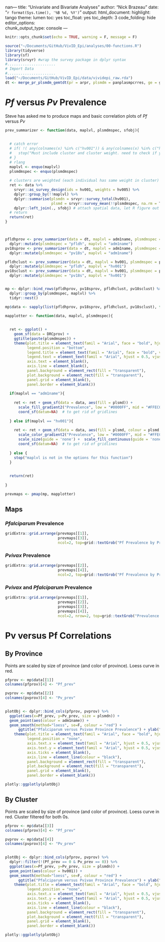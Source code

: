 nan--- 
title: "Univariate and Bivariate Analyses" 
author: "Nick Brazeau" 
date: "`r format(Sys.time(), '%B %d, %Y')`" 
output: 
  html_document: 
    highlight: tango 
    theme: lumen 
    toc: yes 
    toc_float: yes 
    toc_depth: 3 
    code_folding: hide
editor_options:  
  chunk_output_type: console
--- 

```r
knitr::opts_chunk$set(echo = TRUE, warning = F, message = F)
```
```r
source("~/Documents/GitHub/VivID_Epi/analyses/00-functions.R") 
library(tidyverse)
library(sf)
library(srvyr) #wrap the survey package in dplyr syntax
#......................
# Import Data
#......................
load("~/Documents/GitHub/VivID_Epi/data/vividepi_raw.rda")
dt <- merge_pr_plsmdm_gemtdt(pr = arpr, plsmdm = panplasmpcrres, ge = ge)
```

# _Pf_ versus _Pv_ Prevalence 
Steve has asked me to produce maps and basic correlation plots of _Pf_ versus _Pv_ 

```r

prev_summarizer <- function(data, maplvl, plsmdmspec, sfobj){
  
  
  # catch error
  # if( !( any(colnames(x) %in% c("hv001")) & any(colnames(x) %in% c("hv005")) ) ){
  #   stop("Must include cluster and cluster weight. need to check if you are using pr or hiv sample weights")
  # }
  # rlang
  maplvl <- enquo(maplvl)
  plsmdmspec <- enquo(plsmdmspec)
  
  # clusters are weighted (each individual has same weight in cluster)
  ret <- data %>% 
    srvyr::as_survey_design(ids = hv001, weights = hv005) %>% 
    dplyr::group_by(!!maplvl) %>% 
    dplyr::summarise(plsmdn = srvyr::survey_total(hv001), 
                     plsmd = srvyr::survey_mean(!!plsmdmspec, na.rm = T, vartype = c("se", "ci"), level = 0.95)) %>% 
    dplyr::left_join(., sfobj) # attach spatial data, let R figure out the common var
  # return
  return(ret)
}



pfldhprov <- prev_summarizer(data = dt, maplvl = adm1name, plsmdmspec = pfldh, sfobj = DRCprov) %>% 
  dplyr::mutate(plsmdmspec = "pfldh", maplvl = "adm1name")
pv18sprov <- prev_summarizer(data = dt, maplvl = adm1name, plsmdmspec = pv18s, sfobj = DRCprov)  %>% 
  dplyr::mutate(plsmdmspec = "pv18s", maplvl = "adm1name")

pfldhclust <- prev_summarizer(data = dt, maplvl = hv001, plsmdmspec = pfldh, sfobj = ge) %>% 
  dplyr::mutate(plsmdmspec = "pfldh", maplvl = "hv001")
pv18sclust <- prev_summarizer(data = dt, maplvl = hv001, plsmdmspec = pv18s, sfobj = ge) %>% 
  dplyr::mutate(plsmdmspec = "pv18s", maplvl = "hv001")


mp <- dplyr::bind_rows(pfldhprov, pv18sprov, pfldhclust, pv18sclust) %>% 
  dplyr::group_by(plsmdmspec, maplvl) %>% 
  tidyr::nest()

mp$data <- sapply(list(pfldhprov, pv18sprov, pfldhclust, pv18sclust), function(x) return(x))

mapplotter <- function(data, maplvl, plsmdmspec){
  
  
  ret <- ggplot() + 
    geom_sf(data = DRCprov) +
    ggtitle(paste(plsmdmspec)) +
    theme(plot.title = element_text(famil = "Arial", face = "bold", hjust = 0.5, size = 13), 
          legend.position = "bottom",
          legend.title = element_text(famil = "Arial", face = "bold", vjust = 0.85, size = 12),
          legend.text = element_text(famil = "Arial", hjust = 0.5, vjust = 0.5, angle = 90, size = 10),
          axis.text = element_blank(),
          axis.line = element_blank(),
          panel.background = element_rect(fill = "transparent"),
          plot.background = element_rect(fill = "transparent"),
          panel.grid = element_blank(),
          panel.border = element_blank())
  
  if(maplvl == "adm1name"){
    
    ret <- ret + geom_sf(data = data, aes(fill = plsmd)) +
      scale_fill_gradient2("Prevalence", low = "#0000FF", mid = "#FFEC00", high = "#FF0000") + 
      coord_sf(datum=NA)  # to get rid of gridlines
    
  } else if(maplvl == "hv001"){
    
    ret <- ret + geom_sf(data = data, aes(fill = plsmd, colour = plsmd, size = plsmdn), alpha = 0.8) +
      scale_color_gradient2("Prevalence", low = "#0000FF", mid = "#FFEC00", high = "#FF0000") + 
      scale_size(guide = 'none') +  scale_fill_continuous(guide = 'none') +
      coord_sf(datum=NA)  # to get rid of gridlines
    
  } else {
    stop("maplvl is not in the options for this function")
  }
  
  
  return(ret)
  
}

prevmaps <- pmap(mp, mapplotter)


```

## Maps

### _Pfalciparum_ Prevalence

```r
gridExtra::grid.arrange(prevmaps[[1]], 
                        prevmaps[[3]],
                        ncol=2, top=grid::textGrob("Pf Prevalence by Province and Cluster in CD2013 DHS", gp=grid::gpar(fontsize=15, fontfamily = "Arial", fontface = "bold"))) 

```


### _Pvivax_ Prevalence

```r
gridExtra::grid.arrange(prevmaps[[2]], 
                        prevmaps[[4]],
                        ncol=2, top=grid::textGrob("Pf Prevalence by Province and Cluster in CD2013 DHS", gp=grid::gpar(fontsize=15, fontfamily = "Arial", fontface = "bold"))) 

```


### _Pvivax_ and _Pfalciparum_ Prevalence

```r
gridExtra::grid.arrange(prevmaps[[1]], 
                        prevmaps[[2]],
                        prevmaps[[3]],
                        prevmaps[[4]],
                        ncol=2, nrow=2, top=grid::textGrob("Prevalence by Species and Province/Cluster in CD2013 DHS", gp=grid::gpar(fontsize=15, fontfamily = "Arial", fontface = "bold"))) 

```


# Pv versus Pf Correlations
## By Province
Points are scaled by size of province (and color of province). Loess curve in red. 
```r
pfprov <- mp$data[[1]]
colnames(pfprov)[4] <- "Pf_prev"

pvprov <- mp$data[[2]]
colnames(pvprov)[4] <- "Pv_prev"
  

plotObj <- dplyr::bind_cols(pfprov, pvprov) %>% 
  ggplot(aes(x=Pf_prev, y=Pv_prev, size = plsmdn)) +
  geom_point(aes(colour = adm1name)) +
  geom_smooth(method="loess", se=F, colour = "red") +
      ggtitle("Pfalciparum versus Pvivax Province Prevalence") + ylab("Pv Prevalence") + xlab("Pf Prevalence") +
    theme(plot.title = element_text(famil = "Arial", face = "bold", hjust = 0.5, size = 18), 
          legend.position = "none",
          axis.text.x = element_text(famil = "Arial", hjust = 0.5, vjust = 0.5, angle = 90, size = 10),
          axis.text.y = element_text(famil = "Arial", hjust = 0.5, vjust = 0.5, size = 10),
          axis.ticks = element_blank(),
          axis.line = element_line(colour = "black"),
          panel.background = element_rect(fill = "transparent"),
          plot.background = element_rect(fill = "transparent"),
          panel.grid = element_blank(),
          panel.border = element_blank())

plotly::ggplotly(plotObj)

```




## By Cluster
Points are scaled by size of province (and color of province). Loess curve in red. Cluster filtered for both 0s. 
```r
pfprov <- mp$data[[3]]
colnames(pfprov)[4] <- "Pf_prev"

pvprov <- mp$data[[4]]
colnames(pvprov)[4] <- "Pv_prev"
  

plotObj <- dplyr::bind_cols(pfprov, pvprov) %>% 
  dplyr::filter(!(Pf_prev == 0 & Pv_prev == 0)) %>% 
  ggplot(aes(x=Pf_prev, y=Pv_prev, size = plsmdn)) +
  geom_point(aes(colour = hv001)) +
  geom_smooth(method="loess", se=F, colour = "red") +
      ggtitle("Pfalciparum versus Pvivax Province Prevalence") + ylab("Pv Prevalence") + xlab("Pf Prevalence") +
    theme(plot.title = element_text(famil = "Arial", face = "bold", hjust = 0.5, size = 18), 
          legend.position = "none",
          axis.text.x = element_text(famil = "Arial", hjust = 0.5, vjust = 0.5, angle = 90, size = 10),
          axis.text.y = element_text(famil = "Arial", hjust = 0.5, vjust = 0.5, size = 10),
          axis.ticks = element_blank(),
          axis.line = element_line(colour = "black"),
          panel.background = element_rect(fill = "transparent"),
          plot.background = element_rect(fill = "transparent"),
          panel.grid = element_blank(),
          panel.border = element_blank())

plotly::ggplotly(plotObj)

```
